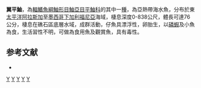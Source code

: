 {{Speciesbox
| taxon = Sebastes pinniger
| image = Sebastes pinniger 1.jpg
| status = NE
| status_system = IUCN3.1
| binomial_authority =  [[Gill|Gill]], 1864
| synonyms = *''Sebastosomus pinniger, Gill, 1864''
*''Sebastichthys pinniger, Gill, 1864''
}}

'''翼平鮋'''，為[[輻鰭魚綱|輻鰭魚綱]][[鮋形目|鮋形目]][[鮋亞目|鮋亞目]][[平鮋科|平鮋科]]的其中一[[種|種]]，為亞熱帶海水魚，分布於東[[太平洋|太平洋]][[阿拉斯加|阿拉斯加]]至[[墨西哥|墨西哥]][[下加利福尼亞|下加利福尼亞]]海域，棲息深度0-838公尺，體長可達76公分，棲息在礁石區底層水域，成群活動，仔魚具漂浮性，卵胎生，以[[磷蝦|磷蝦]]及小魚為食，生活習性不明，可做為食用魚及觀賞魚，具有毒性。

==参考文献==
*{{FishBase_species|genus=Sebastes|species=pinniger |year=2014|month=6}}

{{taxonbar}}
[[Category:食用魚|Y]]
[[Category:觀賞魚|Y]]
[[Category:有毒魚類|Y]]
[[Category:平鮋屬|Y]]
[[Category:1864年描述的鱼类|Y]]